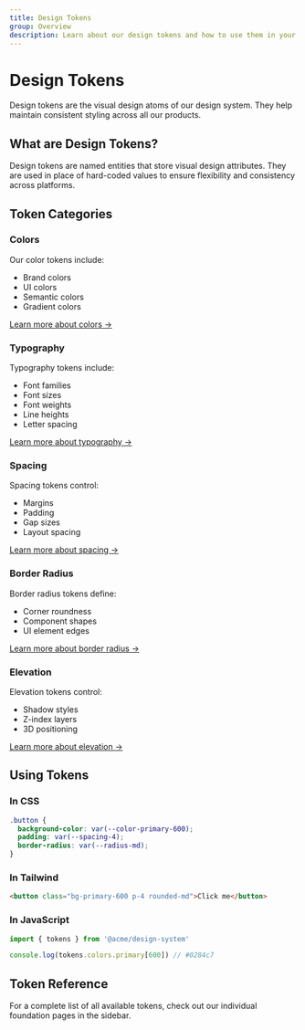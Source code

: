 ```yaml
---
title: Design Tokens
group: Overview
description: Learn about our design tokens and how to use them in your projects.
---
```


# Design Tokens

Design tokens are the visual design atoms of our design system. They help maintain consistent styling across all our products.

## What are Design Tokens?

Design tokens are named entities that store visual design attributes. They are used in place of hard-coded values to ensure flexibility and consistency across platforms.

## Token Categories

### Colors

Our color tokens include:

- Brand colors
- UI colors
- Semantic colors
- Gradient colors

[Learn more about colors →](/foundations/colors)

### Typography

Typography tokens include:

- Font families
- Font sizes
- Font weights
- Line heights
- Letter spacing

[Learn more about typography →](/foundations/typography)

### Spacing

Spacing tokens control:

- Margins
- Padding
- Gap sizes
- Layout spacing

[Learn more about spacing →](/foundations/spacing)

### Border Radius

Border radius tokens define:

- Corner roundness
- Component shapes
- UI element edges

[Learn more about border radius →](/foundations/border-radius)

### Elevation

Elevation tokens control:

- Shadow styles
- Z-index layers
- 3D positioning

[Learn more about elevation →](/foundations/elevation)

## Using Tokens

### In CSS

```css
.button {
  background-color: var(--color-primary-600);
  padding: var(--spacing-4);
  border-radius: var(--radius-md);
}
```

### In Tailwind

```html
<button class="bg-primary-600 p-4 rounded-md">Click me</button>
```

### In JavaScript

```js
import { tokens } from '@acme/design-system'

console.log(tokens.colors.primary[600]) // #0284c7
```

## Token Reference

For a complete list of all available tokens, check out our individual foundation pages in the sidebar.
